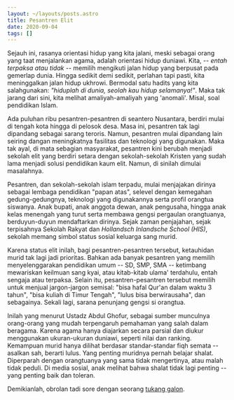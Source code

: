 ```yaml
---
layout: ~/layouts/posts.astro
title: Pesantren Elit
date: 2020-09-04
tags: []
---
```


Sejauh ini, rasanya orientasi hidup yang kita jalani, meski sebagai orang yang taat menjalankan agama, adalah orientasi hidup duniawi. Kita, -- _entah terpaksa atau tidak_ -- memilih mengikuti jalan hidup yang berpusat pada gemerlap dunia. Hingga sedikit demi sedikit, perlahan tapi pasti, kita meninggalkan jalan hidup ukhrowi. Bermodal satu hadits yang kita salahgunakan: _"hiduplah di dunia, seolah kau hidup selamanya!"_. Maka tak jarang dari sini, kita melihat amaliyah-amaliyah yang 'anomali'. Misal, soal pendidikan Islam.

Ada puluhan ribu pesantren-pesantren di seantero Nusantara, berdiri mulai di tengah kota hingga di pelosok desa. Masa ini, pesantren tak lagi dipandang sebagai sarang teroris. Namun, pesantren mulai dipandang lain seiring dangan meningkatnya fasilitas dan teknologi yang digunakan. Maka tak ayal, di mata sebagian masyarakat, pesantren kini berubah menjadi sekolah elit yang berdiri setara dengan sekolah-sekolah Kristen yang sudah lama menjadi solusi pendidikan kaum elit. Namun, di sinilah dimulai masalahnya.

Pesantren, dan sekolah-sekolah islam terpadu, mulai menjajakan dirinya sebagai lembaga pendidikan "papan atas", selevel dengan kemegahan gedung-gedungnya, teknologi yang digunakannya serta profil orangtua siswanya. Anak bupati, anak anggota dewan, anak pengusaha, hingga anak kelas menengah yang turut serta membawa gengsi pergaulan orangtuanya, berduyun-duyun mendaftarkan dirinya. Sejak zaman penjajahan, sejak terpisahnya Sekolah Rakyat dan _Hollandsch Inlandsche School (HIS)_, sekolah memang simbol status sosial keluarga sang murid.

Karena status elit inilah, bagi pesantren-pesantren tersebut, ketauhidan murid tak lagi jadi prioritas. Bahkan ada banyak pesantren yang memilih menyelenggarakan pendidikan umum -- SD, SMP, SMA -- ketimbang mewariskan keilmuan sang kyai, atau kitab-kitab ulama' terdahulu, entah sengaja atau terpaksa. Selain itu, pesantren-pesantren tersebut memilih untuk menjual jargon-jargon semisal: "bisa hafal Qur'an dalam waktu 3 tahun", "bisa kuliah di Timur Tengah", "lulus bisa berwirausaha", dan sebagainya. Sekali lagi, sarana penunjang gengsi si orangtua.

Inilah yang menurut Ustadz Abdul Ghofur, sebagai sumber munculnya orang-orang yang mudah terpengaruh pemahaman yang salah dalam beragama. Karena agama hanya diajarkan secara parsial dan diukur menggunakan ukuran-ukuran duniawi, seperti nilai dan ranking. Kemampuan murid hanya dilihat berdasar standar-standar fiqh semata -- asalkan sah, berarti lulus. Yang penting muridnya pernah belajar shalat. Diperparah dengan orangtuanya yang sama tidak mengertinya, atau malah tidak peduli. Di media sosial, anak melihat bahwa shalat tidak lagi penting -- yang penting baik dan toleran.

Demikianlah, obrolan tadi sore dengan seorang [tukang galon](https://www.facebook.com/amir.sidik.75).
